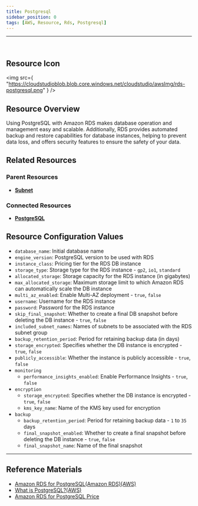```yaml
---
title: Postgresql
sidebar_position: 0
tags: [AWS, Resource, Rds, Postgresql]
---
```


<hr />
<br />

## Resource Icon

<img
    src={
        "https://cloudstudioblob.blob.core.windows.net/cloudstudio/awsImg/rds-postgresql.png"
    }
/>

## Resource Overview

Using PostgreSQL with Amazon RDS makes database operation and management easy and scalable. 
Additionally, RDS provides automated backup and restore capabilities for database instances, helping to prevent data loss, and offers security features to ensure the safety of your data.

## Related Resources

### Parent Resources

-   [**Subnet**](https://docs.cstudio.app/docs/resource/aws/Vpc/Subnet)

### Connected Resources

-   [**PostgreSQL**](https://docs.cstudio.app/docs/resource/aws/Rds/Postgresql)

## Resource Configuration Values

-   `database_name`: Initial database name
-   `engine_version`: PostgreSQL version to be used with RDS
-   `instance_class`: Pricing tier for the RDS DB instance
-   `storage_type`: Storage type for the RDS instance - `gp2`, `io1`, `standard`
-   `allocated_storage`: Storage capacity for the RDS instance (in gigabytes)
-   `max_allocated_storage`: Maximum storage limit to which Amazon RDS can automatically scale the DB instance
-   `multi_az_enabled`: Enable Multi-AZ deployment - `true`, `false`
-   `username`: Username for the RDS instance
-   `password`: Password for the RDS instance
-   `skip_final_snapshot`: Whether to create a final DB snapshot before deleting the DB instance - `true`, `false`
-   `included_subnet_names`: Names of subnets to be associated with the RDS subnet group
-   `backup_retention_period`: Period for retaining backup data (in days)
-   `storage_encrypted`: Specifies whether the DB instance is encrypted - `true`, `false`
-   `publicly_accessible`: Whether the instance is publicly accessible - `true`, `false`
-   `monitoring`
    -   `performance_insights_enabled`: Enable Performance Insights - `true`, `false`
-   `encryption`
    -   `storage_encrypted`: Specifies whether the DB instance is encrypted - `true`, `false`
    -   `kms_key_name`: Name of the KMS key used for encryption
-   `backup`
    -   `backup_retention_period`: Period for retaining backup data - `1` to `35` days
    -   `final_snapshot_enabled`: Whether to create a final snapshot before deleting the DB instance - `true`, `false`
    -   `final_snapshot_name`: Name of the final snapshot
    
---

## Reference Materials

-   [Amazon RDS for PostgreSQL(Amazon RDS)(AWS)](https://aws.amazon.com/ko/rds/postgresql/)
-   [What is PostgreSQL?(AWS)](https://aws.amazon.com/ko/rds/postgresql/what-is-postgresql/)
-   [Amazon RDS for PostgreSQL Price](https://aws.amazon.com/ko/rds/postgresql/pricing/)
